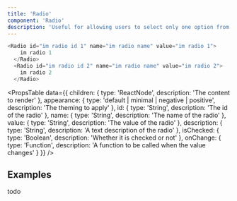 ```yaml
---
title: 'Radio'
component: 'Radio'
description: 'Useful for allowing users to select only one option from a set.'
---
```


```js
<Radio id="im radio id 1" name="im radio name" value="im radio 1">
    im radio 1
  </Radio>
  <Radio id="im radio id 2" name="im radio name" value="im radio 2">
    im radio 2
  </Radio>
```

<PropsTable
  data={{
    children: {
      type: 'ReactNode',
      description: 'The content to render'
    },
    appearance: {
      type: 'default | minimal | negative | positive',
      description: 'The theming to apply'
    },
    id: {
      type: 'String',
      description: 'The id of the radio'
    },
    name: {
      type: 'String',
      description: 'The name of the radio'
    },
    value: {
      type: 'String',
      description: 'The value of the radio'
    },
    description: {
      type: 'String',
      description: 'A text description of the radio'
    },
    isChecked: {
      type: 'Boolean',
      description: 'Whether it is checked or not'
    },
    onChange: {
      type: 'Function',
      description: 'A function to be called when the value changes'
    }
  }}
/>

## Examples

todo

